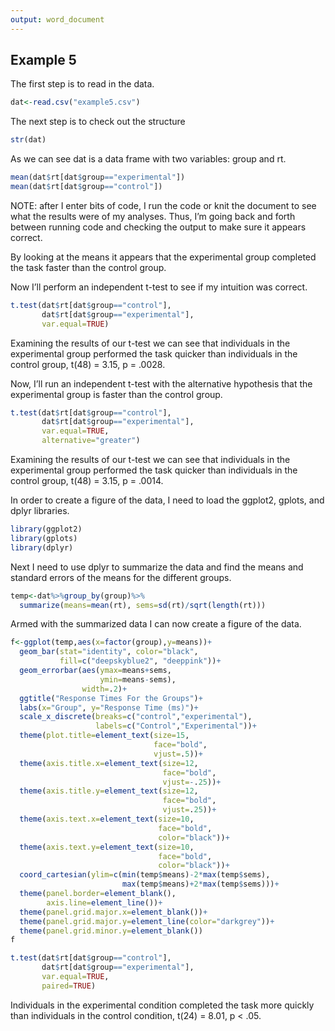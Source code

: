 ```yaml
---
output: word_document
---
```

## Example 5

<!--
Set the working directory.
No Rchunk is needed to accomplish this.
-->

<!--
Read in the example5.csv data. For each of the following steps you
should preface your R commands with some plain English explanation.
-->

The first step is to read in the data.
```r
dat<-read.csv("example5.csv")
```
<!--
Check the structure of the data.
-->

The next step is to check out the structure

```r
str(dat)
```

As we can see dat is a data frame with two variables: group and rt.

<!--
Find the mean response times for the experimental and control groups
-->

```r
mean(dat$rt[dat$group=="experimental"])
mean(dat$rt[dat$group=="control"])
```

NOTE: after I enter bits of code, I run the code or knit the document
to see what the results were of my analyses. Thus, I'm going back and
forth between running code and checking the output to make sure it
appears correct.

By looking at the means it appears that the experimental group
completed the task faster than the control group.

<!--
Run an independent t-test to determine if the mean rt for the
experimental group is different from the mean rt from the control
group. Interpret the results of your analysis after you run it.
-->

Now I'll perform an independent t-test to see if my intuition was
correct.

```r
t.test(dat$rt[dat$group=="control"],
       dat$rt[dat$group=="experimental"],
       var.equal=TRUE)
```

Examining the results of our t-test we can see that individuals in
the experimental group performed the task quicker than individuals
in the control group, t(48) = 3.15, p = .0028.

<!--
Run another independent t-test with the alternative hypothesis that
the experimental group is faster than the control group. Interpret
the results of your analyses.
-->

Now, I'll run an independent t-test with the alternative hypothesis
that the experimental group is faster than the control group.

```r
t.test(dat$rt[dat$group=="control"],
       dat$rt[dat$group=="experimental"],
       var.equal=TRUE,
       alternative="greater")
```

Examining the results of our t-test we can see that individuals in
the experimental group performed the task quicker than individuals
in the control group, t(48) = 3.15, p = .0014.
<!--
Create a bar graph of the data.
-->

In order to create a figure of the data, I need to load the
ggplot2, gplots, and dplyr libraries.


```r
library(ggplot2)
library(gplots)
library(dplyr)
```

Next I need to use dplyr to summarize the data and find the means and
standard errors of the means for the different groups.

```r
temp<-dat%>%group_by(group)%>%
  summarize(means=mean(rt), sems=sd(rt)/sqrt(length(rt)))
```

Armed with the summarized data I can now create a figure of the data.

```r
f<-ggplot(temp,aes(x=factor(group),y=means))+
  geom_bar(stat="identity", color="black",
           fill=c("deepskyblue2", "deeppink"))+
  geom_errorbar(aes(ymax=means+sems,
                    ymin=means-sems),
                width=.2)+
  ggtitle("Response Times For the Groups")+
  labs(x="Group", y="Response Time (ms)")+
  scale_x_discrete(breaks=c("control","experimental"),
                   labels=c("Control","Experimental"))+
  theme(plot.title=element_text(size=15,
                                face="bold",
                                vjust=.5))+
  theme(axis.title.x=element_text(size=12,
                                  face="bold",
                                  vjust=-.25))+
  theme(axis.title.y=element_text(size=12,
                                  face="bold",
                                  vjust=.25))+
  theme(axis.text.x=element_text(size=10,
                                 face="bold",
                                 color="black"))+
  theme(axis.text.y=element_text(size=10,
                                 face="bold",
                                 color="black"))+
  coord_cartesian(ylim=c(min(temp$means)-2*max(temp$sems),
                         max(temp$means)+2*max(temp$sems)))+
  theme(panel.border=element_blank(),
        axis.line=element_line())+
  theme(panel.grid.major.x=element_blank())+
  theme(panel.grid.major.y=element_line(color="darkgrey"))+
  theme(panel.grid.minor.y=element_blank())
f
```

<!--
Conduct and interpret a two-tailed paired t-test on the data.
-->

```r
t.test(dat$rt[dat$group=="control"],
       dat$rt[dat$group=="experimental"],
       var.equal=TRUE,
       paired=TRUE)
```

Individuals in the experimental condition completed the task more
quickly than individuals in the control condition, t(24) = 8.01,
p < .05.
